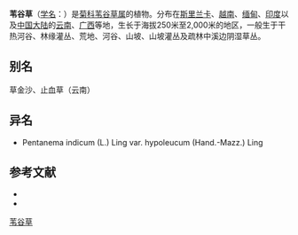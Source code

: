 {{Speciesbox
| name = 苇谷草
| status = 
| status_system = 
| image = 
| genus = Pentanema
| species = indicum
| authority = (L.) Ling
| subdivision_ranks =[[变种|变种]]
| subdivision =
* 苇谷草 ''P. i.'' var. ''indicum''
* 苇谷草白背变种 ''P. i.'' var. ''hypoleucum''
}}

'''苇谷草'''（[[学名|学名]]：{{lang|la|''Pentanema indicum''}}）是[[菊科|菊科]][[苇谷草属|苇谷草属]]的植物。分布在[[斯里兰卡|斯里兰卡]]、[[越南|越南]]、[[缅甸|缅甸]]、[[印度|印度]]以及[[中国大陆|中国大陆]]的[[云南|云南]]、[[广西|广西]]等地，生长于海拔250米至2,000米的地区，一般生于干热河谷、林缘灌丛、荒地、河谷、山坡、山坡灌丛及疏林中溪边阴湿草丛。

== 别名 ==
草金沙、止血草（云南）

== 异名 ==
* Pentanema indicum (L.) Ling var. hypoleucum (Hand.-Mazz.) Ling

== 参考文献 ==
<div class="references-small">
* {{cite web| url =http://www.bioinfo.cn/db05/KmzwSpecies.php?action=view&id=5170| title =苇谷草（原变种）| work =《中国高等植物数据库全库》| publisher =中国科学院微生物研究所| author =昆明植物研究所| accessdate =2009-02-25| deadurl =yes| archiveurl =https://web.archive.org/web/20160305063854/http://www.bioinfo.cn/db05/KmzwSpecies.php?action=view&id=5170| archivedate =2016-03-05}}
* {{CPNI| zh=苇谷草白背变种 | id=178-37005 | binomial=Pentanema indicum | authority=(Hand.-Mazz.) Ling | var=hypoleucum | accessdate=2013-01-18}}
</div>
{{Taxonbar|from=Q15231688}}

[[Category:苇谷草属|苇谷草]]


{{植物小作品}}
